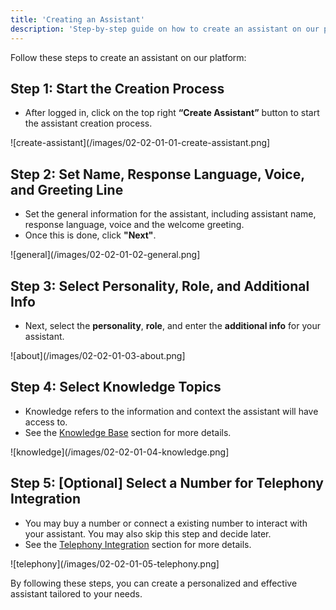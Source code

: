 ```yaml
---
title: 'Creating an Assistant'
description: 'Step-by-step guide on how to create an assistant on our platform'
---
```


Follow these steps to create an assistant on our platform:

## Step 1: Start the Creation Process
- After logged in, click on the top right **“Create Assistant”** button to start the assistant creation process.

![create-assistant](/images/02-02-01-01-create-assistant.png]

## Step 2: Set Name, Response Language, Voice, and Greeting Line
- Set the general information for the assistant, including assistant name, response language, voice and the welcome greeting.
- Once this is done, click **"Next"**.

![general](/images/02-02-01-02-general.png]

## Step 3: Select Personality, Role, and Additional Info
- Next, select the **personality**, **role**, and enter the **additional info** for your assistant.

![about](/images/02-02-01-03-about.png]

## Step 4: Select Knowledge Topics
- Knowledge refers to the information and context the assistant will have access to.
- See the [Knowledge Base](/knowledge-base/overview) section for more details.

![knowledge](/images/02-02-01-04-knowledge.png]

## Step 5: [Optional] Select a Number for Telephony Integration
- You may buy a number or connect a existing number to interact with your assistant. You may also skip this step and decide later.
- See the [Telephony Integration](/telephony/overview) section for more details.

![telephony](/images/02-02-01-05-telephony.png]

By following these steps, you can create a personalized and effective assistant tailored to your needs.
